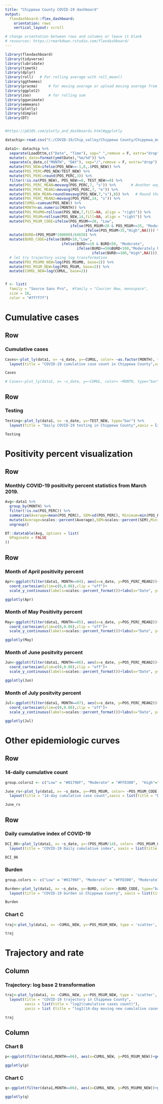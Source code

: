 ```yaml
---
title: "Chippewa County COVID-19 dashboard"
output: 
  flexdashboard::flex_dashboard:
    orientation: rows          
    vertical_layout: scroll

# change orientation between rows and columns or leave it blank
# resources: https://rmarkdown.rstudio.com/flexdashboard/
---
```


```r
library(flexdashboard)
library(tidyverse)
library(lubridate)
library(timetk)
library(dplyr)
library(roll)   # For rolling average with roll_mean()
library(ggthemes)
library(pracma)     # for moving average or upload moving average from parent folder.
library(ggplot2)
library(zoo)        # for rolling sum 
library(gganimate)
library(emmeans)
library(plotly)
library(dimple)
library(DT)


#https://p8105.com/plotly_and_dashboards.html#ggplotly

datachip<-read.csv("C:/COVID-19/Chip_valley/Chippewa County/Chippewa_modeling/COVID-19_chip.csv",header=T, na.strings=c(""," ","NA","  "), stringsAsFactors=F )

data1<- datachip %>% 
  separate(LoadDttm,c("Date", "Time"), sep=" ",remove = F, extra="drop") %>% 
  mutate(s_date=format(ymd(Date),"%m/%d")) %>% 
  separate(s_date,c("MONTH", "DAY"), sep="/",remove = F, extra="drop") %>% 
  mutate(POS_NEW=ifelse(POS_NEW==-1,0,.$POS_NEW)) %>%
  mutate(POS_PERC=POS_NEW/TEST_NEW) %>% 
  mutate(POS_PERC=round(POS_PERC,3)) %>% 
  filter(!is.na(POS_NEW), POS_NEW>=0, TEST_NEW>=0) %>% 
  mutate(POS_PERC_MEAN=movavg(POS_PERC,7, "s")) %>%       # Another way to compute moving average is to use function roll_mean instead of movavg()
  mutate(POS_PERC_MEAN1=movavg(POS_PERC,7, "e")) %>% 
  mutate(POS_NEW_MEAN=round(movavg(POS_NEW,7,"s"),0)) %>%   # Round the average to avoid dealing with decimal cases :)
  mutate(POS_PERC_MEAN2=movavg(POS_PERC,14, "s")) %>% 
  mutate(CUMUL=cumsum(POS_NEW)) %>% 
  mutate(MONTH=as.numeric(MONTH)) %>% 
  mutate(POS_MSUM0=rollsum(POS_NEW,7,fill=NA, align = "right")) %>% 
  mutate(POS_MSUM=rollsum(POS_NEW,14,fill=NA, align = "right")) %>%
  mutate(POS_MSUM_CODE=ifelse(POS_MSUM<=20, "Low",
                              ifelse(POS_MSUM>20 & POS_MSUM<=35, "Moderate",
                                     ifelse(POS_MSUM>35,"High",NA)))) %>% 
  mutate(BURD=(POS_MSUM*100000)/64658) %>% 
  mutate(BURD_CODE=ifelse(BURD<10,"Low",
                          ifelse(BURD>=10 & BURD<50, "Moderate",
                                 ifelse(BURD>=50&BURD<100,"Moderately high",
                                        ifelse(BURD>=100,"High",NA))))) %>% 
  # let try trajectory using log transformation 
  mutate(POS_MSUM0_NEW=log(POS_MSUM0, base=2)) %>% 
  mutate(POS_MSUM_NEW=log(POS_MSUM, base=2)) %>%
  mutate(CUMUL_NEW=log(CUMUL, base=2))


f <- list(
  family = "Source Sans Pro",  #family = "Courier New, monospace",
  size = 18,
  color = "#7f7f7f")
```

Cumulative cases
===============================================================================================================================


Row
---------------------------------------------------------------------------------------------------------------------

### Cumulative cases

```r

Cases<-plot_ly(data1, x= ~s_date, y=~CUMUL, color= ~as.factor(MONTH), type="bar") %>% 
  layout(title = "COVID-19 cumulative case count in Chippewa County",xaxis = list(title = "Date",titlefont = f),yaxis = list(title = "Count",titlefont = f))

Cases

# Cases<-plot_ly(data1, x= ~s_date, y=~CUMUL, color= ~MONTH, type="bar")

```


Row
------------------------------------------------------------------------------------------------------------------
### Testing

```r
Testing<-plot_ly(data1, x= ~s_date, y=~TEST_NEW, type="bar") %>% 
  layout(title = "Daily COVID-19 testing in Chippewa County",xaxis = list(title = "Date",titlefont = f),yaxis = list(title = "Count",titlefont = f))

Testing


```





Positivity percent visualization
===========================================================================================================

Row
-----------------------------------------------------------------------

### Monthly COVID-19 positivity percent statistics from March 2019.

```r
Avg<-data1 %>% 
  group_by(MONTH) %>% 
  filter(!is.na(POS_PERC)) %>% 
  summarize(Average=mean(POS_PERC), SEM=sd(POS_PERC), Minimum=min(POS_PERC), Maximum=max(POS_PERC), Total_test=sum(TEST_NEW), Deaths=sum(DEATHS)) %>% 
  mutate(Average=scales::percent(Average),SEM=scales::percent(SEM),Minimum=scales::percent(Minimum),Maximum=scales::percent(Maximum)) %>% 
  ungroup()

DT::datatable(Avg, options = list(
  bPaginate = FALSE
))
```

Row {.tabset .tabset-fade}
-----------------------------------------------------------------------

### Month of April positivity percent

```r
Apr<-ggplot(filter(data1, MONTH==04), aes(x=s_date, y=POS_PERC_MEAN2))+geom_bar(stat="identity")+theme_hc()+
  coord_cartesian(ylim=c(0,0.08),clip = "off")+
  scale_y_continuous(labels=scales::percent_format())+labs(x="Date", y="Positivity percent average", title="14-moving average of positivity percent")

ggplotly(Apr)
```



### Month of May Positivity percent


```r
May<-ggplot(filter(data1, MONTH==05), aes(x=s_date, y=POS_PERC_MEAN2))+geom_bar(stat="identity")+theme_hc()+
  coord_cartesian(ylim=c(0,0.08),clip = "off")+
  scale_y_continuous(labels=scales::percent_format())+labs(x="Date", y="Positivity percent average", title="14-moving average of positivity percent")

ggplotly(May)
```



### Month of June positvity percent

```r
Jun<-ggplot(filter(data1, MONTH==06), aes(x=s_date, y=POS_PERC_MEAN2))+geom_bar(stat="identity")+theme_hc()+
  coord_cartesian(ylim=c(0,0.08),clip = "off")+
  scale_y_continuous(labels=scales::percent_format())+labs(x="Date", y="Positivity percent average", title="14-moving average of positivity percent")

ggplotly(Jun)
```

### Month of July positvity percent

```r
Jul<-ggplot(filter(data1, MONTH==07), aes(x=s_date, y=POS_PERC_MEAN2))+geom_bar(stat="identity")+theme_hc()+
  coord_cartesian(ylim=c(0,0.08),clip = "off")+
  scale_y_continuous(labels=scales::percent_format())+labs(x="Date", y="Positivity percent average", title="14-moving average of positivity percent")

ggplotly(Jul)
```


Other epidemiologic curves
===========================================================================================================

Row
-----------------------------------------------------------------------

### 14-daily cumulative count

```r
group.colors2 <- c("Low" = "#01796F", "Moderate" = "#FFD300",  "High"="#D30000")

June_rs<-plot_ly(data1, x= ~s_date, y=~POS_MSUM, color= ~POS_MSUM_CODE, type="bar") %>% 
  layout(title = "14-day cumulative case count",xaxis = list(title = "Date",titlefont = f),yaxis = list(title = "Count",titlefont = f))

June_rs
```

Row {.tabset .tabset-fade}
-----------------------------------------------------------------------

### Daily cumulative index of COVID-19

```r


DCI_06<-plot_ly(data1, x= ~s_date, y=~(POS_MSUM/14), color= ~POS_MSUM_CODE, type="bar") %>% 
  layout(title = "COVID-19 Daily cumulative index", xaxis = list(title = "Date",titlefont = f),yaxis = list(title = "Count",titlefont = f))

DCI_06

```



### Burden


```r

group.colors <- c("Low" = "#01796F", "Moderate" = "#FFD300", "Moderately high" = "#FC6600", "High"="#D30000")

Burden<-plot_ly(data1, x= ~s_date, y=~BURD, color= ~BURD_CODE, type="bar") %>% 
  layout(title = "COVID-19 burden in Chippewa County", xaxis = list(title = "Date",titlefont = f),yaxis = list(title = "Count",titlefont = f))

Burden
```



### Chart C


```r

traj<-plot_ly(data1, x= ~CUMUL_NEW, y=~POS_MSUM_NEW, type = 'scatter', mode = 'lines') 

traj
```



Trajectory and rate
===========================================================================================================

Column {data-width=600}
-----------------------------------------------------------------------

### Trajectory: log base 2 transformation

```r
traj<-plot_ly(data1, x= ~CUMUL_NEW, y=~POS_MSUM_NEW, type = 'scatter', mode = 'lines') %>% 
  layout(title = "COVID-19 trajectory in Chippewa County",
         xaxis = list(title = "log2(cumulative cases count)"),
         yaxis = list (title = "log2(14-day moving new cumulative cases count)"))

traj
```

Column {data-width=400}
-----------------------------------------------------------------------

### Chart B

```r
p<-ggplot(filter(data1,MONTH==06), aes(x=CUMUL_NEW, y=POS_MSUM_NEW))+geom_line(size=2)+theme_economist()

ggplotly(p)
```



### Chart C


```r
q<-ggplot(filter(data1,MONTH==06), aes(x=CUMUL_NEW, y=POS_MSUM0_NEW))+geom_line(size=2)+theme_economist()

ggplotly(q)
```



